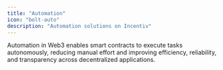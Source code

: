 ```yaml
---
title: "Automation"
icon: "bolt-auto"
description: "Automation solutions on Incentiv"
---
```


Automation in Web3 enables smart contracts to execute tasks autonomously, reducing manual effort and improving efficiency, reliability, and transparency across decentralized applications.

<Card title="Gelato" icon="sparkles" href="https://docs.gelato.cloud/web3-functions/introduction/overview">
  
</Card>